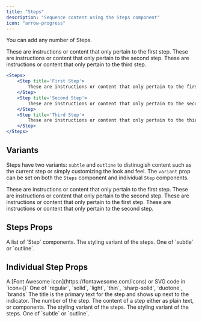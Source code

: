 ```yaml
---
title: "Steps"
description: "Sequence content using the Steps component"
icon: "arrow-progress"
---
```


You can add any number of Steps.

<Steps>
	<Step title='First Step'>
		These are instructions or content that only pertain to the first step.
	</Step>
	<Step title='Second Step'>
		These are instructions or content that only pertain to the second step.
	</Step>
	<Step title='Third Step'>
		These are instructions or content that only pertain to the third step.
	</Step>
</Steps>

<RequestExample>

```jsx Steps Example
<Steps>
	<Step title='First Step'>
		These are instructions or content that only pertain to the first step.
	</Step>
	<Step title='Second Step'>
		These are instructions or content that only pertain to the second step.
	</Step>
	<Step title='Third Step'>
		These are instructions or content that only pertain to the third step.
	</Step>
</Steps>
```

## Variants

Steps have two variants: `subtle` and `outline` to distinugish content such as the current step or simply customizing the look and feel. The `variant` prop can be set on both the `Steps` component and individual `Step` components.

<Steps variant='subtle'>
	<Step title='First Step'>
		These are instructions or content that only pertain to the first step.
	</Step>
	<Step title='Second Step'>
		These are instructions or content that only pertain to the second step.
	</Step>
</Steps>

<Steps>
	<Step title='First Step' variant='outline'>
		These are instructions or content that only pertain to the first step.
	</Step>
	<Step title='Second Step' variant='outline'>
		These are instructions or content that only pertain to the second step.
	</Step>
</Steps>

</RequestExample>

## Steps Props

<ResponseField name='children' type='ReactElement<StepProps>[]' required>
	A list of `Step` components.
</ResponseField>

<ResponseField name='variant' type="string">
	The styling variant of the steps. One of `subtle` or `outline`.
</ResponseField>

## Individual Step Props

<ResponseField name='icon' type='string or svg'>
	A [Font Awesome icon](https://fontawesome.com/icons) or SVG code in `icon={}`
</ResponseField>

<ResponseField name='iconType' type='string'>
	One of `regular`, `solid`, `light`, `thin`, `sharp-solid`, `duotone`, `brands`
</ResponseField>

<ResponseField name='title' type='string'>
	The title is the primary text for the step and shows up next to the indicator.
</ResponseField>

<ResponseField name='stepNumber' type='number'>
	The number of the step.
</ResponseField>

<ResponseField name='children' type='string | ReactNode' required>
	The content of a step either as plain text, or components.
</ResponseField>

<ResponseField name='variant' type="string">
	The styling variant of the steps. The styling variant of the steps. One of `subtle` or `outline`.
</ResponseField>
